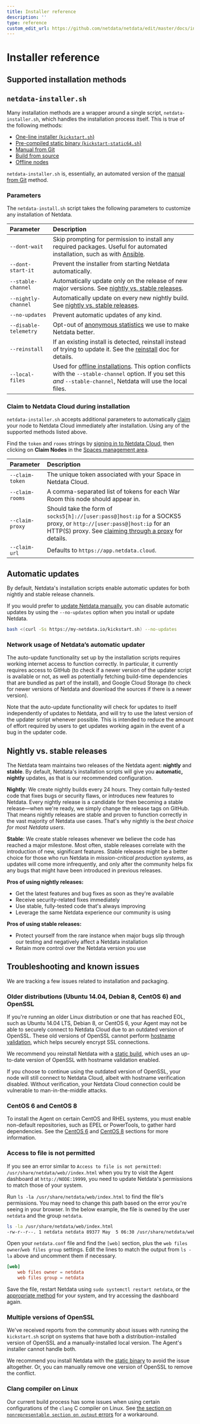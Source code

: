 ```yaml
---
title: Installer reference
description: ''
type: reference
custom_edit_url: https://github.com/netdata/netdata/edit/master/docs/installation/reference-installer.mdx
---
```



# Installer reference



## Supported installation methods



<Install>
  <InstallBox
    to="/docs/agent/packaging/installer/methods/kickstart"
    os="General Linux with one-line installer (recommended)"
    svg="linux" />
  <InstallBox
    to="/docs/agent/packaging/docker"
    os="Run with Docker" 
    svg="docker" />
  <InstallBox
    to="/docs/agent/packaging/installer/methods/kubernetes"
    os="Deploy on Kubernetes" 
    svg="kubernetes" />
   <InstallBox
    to="/docs/agent/packaging/installer/methods/macos"
    os="Install on macOS" 
    svg="macos" />
  <InstallBox
    to="/docs/agent/packaging/installer/methods/packages"
    os="Linux with .deb/.rpm packages" 
    svg="linux" />
  <InstallBox
    to="/docs/agent/packaging/installer/methods/kickstart-64"
    os="Linux with static 64-bit binary" 
    svg="linux" />
  <InstallBox
    to="/docs/agent/packaging/installer/methods/manual"
    os="Linux from Git" 
    svg="linux" />
  <InstallBox
    to="/docs/agent/packaging/installer/methods/source"
    os="Linux from source"
    svg="linux" />
  <InstallBox
    to="/docs/agent/packaging/installer/methods/offline" 
    os="Linux for offline nodes"
    svg="linux" />
</Install>

## `netdata-installer.sh`

Many installation methods are a wrapper around a single script, `netdata-installer.sh`, which handles the installation
process itself. This is true of the following methods:

- [One-line installer (`kickstart.sh`)](/packaging/installer/methods/kickstart.md)
- [Pre-compiled static binary (`kickstart-static64.sh`)](/packaging/installer/methods/kickstart64.md)
- [Manual from Git](/packaging/installer/methods/manual.md)
- [Build from source](/packaging/installer/methods/source.md)
- [Offline nodes](/packaging/installer/methods/offline.md)

`netdata-installer.sh` is, essentially, an automated version of the [manual from
Git](/packaging/installer/methods/manual.md) method.

### Parameters

The `netdata-install.sh` script takes the following parameters to customize any installation of Netdata.

| Parameter             | Description                                                                                                                                                                         |
| :-------------------- | :---------------------------------------------------------------------------------------------------------------------------------------------------------------------------------- |
| `--dont-wait`         | Skip prompting for permission to install any required packages. Useful for automated installation, such as with [Ansible](/docs/guides/ansible.md).                                 |
| `--dont-start-it`     | Prevent the installer from starting Netdata automatically.                                                                                                                          |
| `--stable-channel`    | Automatically update only on the release of new major versions. See [nightly vs. stable releases](#nightly-vs-stable-releases).                                                                                                                    |
| `--nightly-channel`   | Automatically update on every new nightly build. See [nightly vs. stable releases](#nightly-vs-stable-releases).                                                                                                                                   |
| `--no-updates`        | Prevent automatic updates of any kind.                                                                                                                                              |
| `--disable-telemetry` | Opt-out of [anonymous statistics](/docs/anonymous-statistics.md) we use to make Netdata better.                                                                                     |
| `--reinstall`         | If an existing install is detected, reinstall instead of trying to update it. See the [reinstall](/docs/installation/reinstall.mdx) doc for details.                                |
| `--local-files`       | Used for [offline installations](offline.md). This option conflicts with the `--stable-channel` option. If you set this _and_ `--stable-channel`, Netdata will use the local files. |

### Claim to Netdata Cloud during installation

`netdata-installer.sh` accepts additional parameters to automatically [claim](/claim/README.md) your node to Netdata
Cloud immediately after installation. Using any of the supported methods listed above.

Find the `token` and `rooms` strings by [signing in to Netdata
Cloud](https://app.netdata.cloud/sign-in?cloudRoute=/spaces), then clicking on **Claim Nodes** in the [Spaces management
area](https://learn.netdata.cloud/docs/cloud/spaces#manage-spaces).

| Parameter       | Description                                                                                                                                                                                                             |
| :-------------- | :---------------------------------------------------------------------------------------------------------------------------------------------------------------------------------------------------------------------- |
| `--claim-token` | The unique token associated with your Space in Netdata Cloud.                                                                                                                                                           |
| `--claim-rooms` | A comma-separated list of tokens for each War Room this node should appear in.                                                                                                                                          |
| `--claim-proxy` | Should take the form of `socks5[h]://[user:pass@]host:ip` for a SOCKS5 proxy, or `http://[user:pass@]host:ip` for an HTTP(S) proxy. See [claiming through a proxy](/claim/README.md#claim-through-a-proxy) for details. |
| `--claim-url`   | Defaults to `https://app.netdata.cloud`.                                                                                                                                                                                |

## Automatic updates

By default, Netdata's installation scripts enable automatic updates for both nightly and stable release channels.

If you would prefer to [update Netdata manually](/packaging/installer/UPDATE.md), you can disable automatic updates by
using the `--no-updates` option when you install or update Netdata.

```bash
bash <(curl -Ss https://my-netdata.io/kickstart.sh) --no-updates
```

### Network usage of Netdata’s automatic updater

The auto-update functionality set up by the installation scripts requires working internet access to function
correctly. In particular, it currently requires access to GitHub (to check if a newer version of the updater script
is available or not, as well as potentially fetching build-time dependencies that are bundled as part of the install),
and Google Cloud Storage (to check for newer versions of Netdata and download the sources if there is a newer version).

Note that the auto-update functionality will check for updates to itself independently of updates to Netdata,
and will try to use the latest version of the updater script whenever possible. This is intended to reduce the
amount of effort required by users to get updates working again in the event of a bug in the updater code.

## Nightly vs. stable releases

The Netdata team maintains two releases of the Netdata agent: **nightly** and **stable**. By default, Netdata's
installation scripts will give you **automatic, nightly** updates, as that is our recommended configuration.

**Nightly**: We create nightly builds every 24 hours. They contain fully-tested code that fixes bugs or security flaws,
or introduces new features to Netdata. Every nightly release is a candidate for then becoming a stable release—when
we're ready, we simply change the release tags on GitHub. That means nightly releases are stable and proven to function
correctly in the vast majority of Netdata use cases. That's why nightly is the _best choice for most Netdata users_.

**Stable**: We create stable releases whenever we believe the code has reached a major milestone. Most often, stable
releases correlate with the introduction of new, significant features. Stable releases might be a better choice for
those who run Netdata in _mission-critical production systems_, as updates will come more infrequently, and only after
the community helps fix any bugs that might have been introduced in previous releases.

**Pros of using nightly releases:**

-   Get the latest features and bug fixes as soon as they're available
-   Receive security-related fixes immediately
-   Use stable, fully-tested code that's always improving
-   Leverage the same Netdata experience our community is using

**Pros of using stable releases:**

-   Protect yourself from the rare instance when major bugs slip through our testing and negatively affect a Netdata
    installation
-   Retain more control over the Netdata version you use

## Troubleshooting and known issues

We are tracking a few issues related to installation and packaging.

### Older distributions (Ubuntu 14.04, Debian 8, CentOS 6) and OpenSSL

If you're running an older Linux distribution or one that has reached EOL, such as Ubuntu 14.04 LTS, Debian 8, or CentOS
6, your Agent may not be able to securely connect to Netdata Cloud due to an outdated version of OpenSSL. These old
versions of OpenSSL cannot perform [hostname validation](https://wiki.openssl.org/index.php/Hostname_validation), which
helps securely encrypt SSL connections.

We recommend you reinstall Netdata with a [static build](/packaging/installer/methods/kickstart-64.md), which uses an
up-to-date version of OpenSSL with hostname validation enabled.

If you choose to continue using the outdated version of OpenSSL, your node will still connect to Netdata Cloud, albeit
with hostname verification disabled. Without verification, your Netdata Cloud connection could be vulnerable to
man-in-the-middle attacks.

### CentOS 6 and CentOS 8

To install the Agent on certain CentOS and RHEL systems, you must enable non-default repositories, such as EPEL or
PowerTools, to gather hard dependencies. See the [CentOS 6](/packaging/installer/methods/manual.md#centos-rehel-6-x) and
[CentOS 8](/packaging/installer/methods/manual.md#centos-rehel-8-x) sections for more information.

### Access to file is not permitted

If you see an error similar to `Access to file is not permitted: /usr/share/netdata/web//index.html` when you try to
visit the Agent dashboard at `http://NODE:19999`, you need to update Netdata's permissions to match those of your
system.

Run `ls -la /usr/share/netdata/web/index.html` to find the file's permissions. You may need to change this path based on
the error you're seeing in your browser. In the below example, the file is owned by the user `netdata` and the group
`netdata`.

```bash
ls -la /usr/share/netdata/web/index.html
-rw-r--r--. 1 netdata netdata 89377 May  5 06:30 /usr/share/netdata/web/index.html
```

Open your `netdata.conf` file and find the `[web]` section, plus the `web files owner`/`web files group` settings. Edit
the lines to match the output from `ls -la` above and uncomment them if necessary.

```conf
[web]
    web files owner = netdata
    web files group = netdata
```

Save the file, restart Netdata using `sudo systemctl restart netdata`, or the [appropriate
method](/docs/configure/start-stop-restart.md) for your system, and try accessing the dashboard again.

### Multiple versions of OpenSSL

We've received reports from the community about issues with running the `kickstart.sh` script on systems that have both
a distribution-installed version of OpenSSL and a manually-installed local version. The Agent's installer cannot handle
both.

We recommend you install Netdata with the [static binary](/packaging/installer/methods/kickstart-64.md) to avoid the
issue altogether. Or, you can manually remove one version of OpenSSL to remove the conflict.

### Clang compiler on Linux

Our current build process has some issues when using certain configurations of the `clang` C compiler on Linux. See [the
section on `nonrepresentable section on output`
errors](/packaging/installer/methods/manual.md#nonrepresentable-section-on-output-errors) for a workaround.